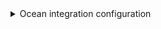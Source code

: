<details>

<summary> Ocean integration configuration </summary>

```yaml showLineNumbers
deleteDependentEntities: true
createMissingRelatedEntities: true
enableMergeEntity: true
resources:
  - kind: group-with-members # replace with `project-with-members` to retrieve members from projects
    selector:
      query: 'true'
      includeBotMembers: 'true'
      includeInheritedMembers: 'true'
    port:
      itemsToParse: .__members
      entity:
        mappings:
          identifier: .item.username
          title: .item.name
          blueprint: '"gitlabMember"'
          properties:
            link: .item.web_url
            state: .item.state
            email: .item.email
            locked: .item.locked
```
</details>